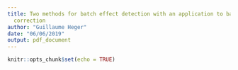 ```yaml
---
title: Two methods for batch effect detection with an application to batch effect
  correction
author: "Guillaume Heger"
date: "06/06/2019"
output: pdf_document
---
```


```r
knitr::opts_chunk$set(echo = TRUE)
```

